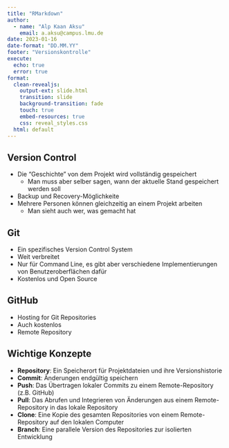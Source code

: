 ```yaml
---
title: "RMarkdown"
author:
  - name: "Alp Kaan Aksu"
    email: a.aksu@campus.lmu.de
date: 2023-01-16
date-format: "DD.MM.YY"
footer: "Versionskontrolle"
execute: 
  echo: true
  error: true
format: 
  clean-revealjs: 
    output-ext: slide.html
    transition: slide
    background-transition: fade
    touch: true
    embed-resources: true
    css: reveal_styles.css
  html: default
---
```


## Version Control

- Die "Geschichte" von dem Projekt wird vollständig gespeichert
    - Man muss aber selber sagen, wann der aktuelle Stand gespeichert werden soll
- Backup und Recovery-Möglichkeite
- Mehrere Personen können gleichzeitig an einem Projekt arbeiten
    - Man sieht auch wer, was gemacht hat

## Git

- Ein spezifisches Version Control System
- Weit verbreitet
- Nur für Command Line, es gibt aber verschiedene Implementierungen von Benutzeroberflächen dafür
- Kostenlos und Open Source

## GitHub

- Hosting for Git Repositories
- Auch kostenlos
- Remote Repository

## Wichtige Konzepte

- **Repository**: Ein Speicherort für Projektdateien und ihre Versionshistorie
- **Commit**: Änderungen endgültig speichern
- **Push**: Das Übertragen lokaler Commits zu einem Remote-Repository (z.B. GitHub)
- **Pull**: Das Abrufen und Integrieren von Änderungen aus einem Remote-Repository in das lokale Repository
- **Clone**: Eine Kopie des gesamten Repositories von einem Remote-Repository auf den lokalen Computer
- **Branch**: Eine parallele Version des Repositories zur isolierten Entwicklung